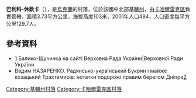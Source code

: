 <!-- 檔案不存在 [[Image:Букринський_плацдарм_Меморіал_село_Балико-Щучинки_Дніпро.jpg|right]] -->

{{coord|49|57|12|N|31|8|14|E|scale:30000|display=title}}

'''巴利科-休欽卡'''（{{lang-uk|Балико-Щучинка}}），是[[烏克蘭|烏克蘭]]的村落，位於該國中北部[[基輔州|基輔州]]，由[[卡哈爾雷克區|卡哈爾雷克區]]負責管轄，面積3.73平方公里，海拔高度103米，2001年人口484，人口密度每平方公里129.7人。

==參考資料==
* [http://w1.c1.rada.gov.ua/pls/z7502/A005?rf7571=15832]{{dead link|date=2017年12月 |bot=InternetArchiveBot |fix-attempted=yes }} Балико-Щучинка на сайті  Верховна Рада України|Верховної Ради України
*Вадим НАЗАРЕНКО. Радянсько-український Букрин і майже козацький Трахтемирів: нотатки подорожі правим берегом Дніпра[http://historians.in.ua/index.php/en/avtorska-kolonka/2045-vadym-nazarenko-radiansko-ukrainskyi-bukryn-i-maizhe-kozatskyi-trakhtemyriv-notatky-podorozhi-pravym-berehom-dnipra] {{Wayback|url=http://historians.in.ua/index.php/en/avtorska-kolonka/2045-vadym-nazarenko-radiansko-ukrainskyi-bukryn-i-maizhe-kozatskyi-trakhtemyriv-notatky-podorozhi-pravym-berehom-dnipra |date=20161129024238 }}

{{DEFAULTSORT:Балико-Щучинка}}
[[Category:基輔州村落|Category:基輔州村落]]
[[Category:卡哈爾雷克區村落|Category:卡哈爾雷克區村落]]


{{Kiev-geo-stub}}